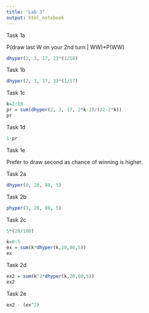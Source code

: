 ```yaml
---
title: "Lab 3"
output: html_notebook
---
```


Task 1a

P(draw last W on your 2nd turn \| WW)\*P(WW)

```r
dhyper(2, 3, 17, 2)*(1/18)
```

Task 1b

```r
dhyper(2, 3, 17, 3)*(1/17)
```

Task 1c

```r
k=2:10
pr = sum(dhyper(2, 3, 17, 2*k-2)/(22-2*k))
pr
```

Task 1d

```r
1-pr
```

Task 1e

Prefer to draw second as chance of winning is higher.

Task 2a

```r
dhyper(0, 20, 80, 5)
```

Task 2b

```r
phyper(3, 20, 80, 5)
```

Task 2c

```r
5*(20/100)
```

```r
k=0:5
ex = sum(k*dhyper(k,20,80,5))
ex
```

Task 2d

```r
ex2 = sum(k^2*dhyper(k,20,80,5))
ex2
```

Task 2e

```r
ex2 - (ex^2)
```
